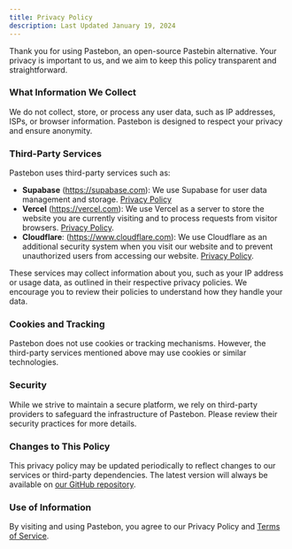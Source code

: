 ```yaml
---
title: Privacy Policy
description: Last Updated January 19, 2024
---
```


Thank you for using Pastebon, an open-source Pastebin alternative. Your privacy is important to us, and we aim to keep this policy transparent and straightforward.

### **What Information We Collect**

We do not collect, store, or process any user data, such as IP addresses, ISPs, or browser information. Pastebon is designed to respect your privacy and ensure anonymity.

### **Third-Party Services**

Pastebon uses third-party services such as:

- **Supabase** (https://supabase.com): We use Supabase for user data management and storage. [Privacy Policy](https://supabase.com/privacy)
- **Vercel** (https://vercel.com): We use Vercel as a server to store the website you are currently visiting and to process requests from visitor browsers. [Privacy Policy](https://vercel.com/legal/privacy-policy).
- **Cloudflare**: (https://www.cloudflare.com): We use Cloudflare as an additional security system when you visit our website and to prevent unauthorized users from accessing our website. [Privacy Policy](https://www.cloudflare.com/privacypolicy).

These services may collect information about you, such as your IP address or usage data, as outlined in their respective privacy policies. We encourage you to review their policies to understand how they handle your data.

### **Cookies and Tracking**

Pastebon does not use cookies or tracking mechanisms. However, the third-party services mentioned above may use cookies or similar technologies.

### **Security**

While we strive to maintain a secure platform, we rely on third-party providers to safeguard the infrastructure of Pastebon. Please review their security practices for more details.

### **Changes to This Policy**

This privacy policy may be updated periodically to reflect changes to our services or third-party dependencies. The latest version will always be available on [our GitHub repository](https://github.com/hexaaagon/pastebon).

### **Use of Information**

By visiting and using Pastebon, you agree to our Privacy Policy and [Terms of Service](/docs/terms).
